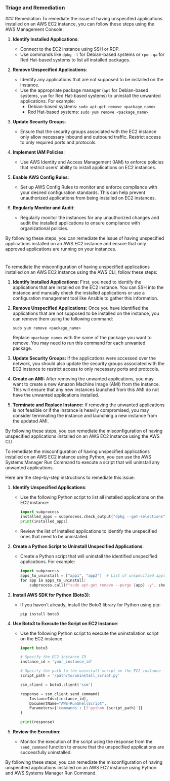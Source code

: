 
### Triage and Remediation
<Tabs>
<Tab title='Remediation'>
### Remediation

<AccordionGroup>
<Accordion title='Using Console' defaultOpen='true'>
To remediate the issue of having unspecified applications installed on an AWS EC2 instance, you can follow these steps using the AWS Management Console:

1. **Identify Installed Applications**:
   - Connect to the EC2 instance using SSH or RDP.
   - Use commands like `dpkg -l` for Debian-based systems or `rpm -qa` for Red Hat-based systems to list all installed packages.

2. **Remove Unspecified Applications**:
   - Identify any applications that are not supposed to be installed on the instance.
   - Use the appropriate package manager (`apt` for Debian-based systems, `yum` for Red Hat-based systems) to uninstall the unwanted applications. For example:
     - Debian-based systems: `sudo apt-get remove <package_name>`
     - Red Hat-based systems: `sudo yum remove <package_name>`

3. **Update Security Groups**:
   - Ensure that the security groups associated with the EC2 instance only allow necessary inbound and outbound traffic. Restrict access to only required ports and protocols.

4. **Implement IAM Policies**:
   - Use AWS Identity and Access Management (IAM) to enforce policies that restrict users' ability to install applications on EC2 instances.

5. **Enable AWS Config Rules**:
   - Set up AWS Config Rules to monitor and enforce compliance with your desired configuration standards. This can help prevent unauthorized applications from being installed on EC2 instances.

6. **Regularly Monitor and Audit**:
   - Regularly monitor the instances for any unauthorized changes and audit the installed applications to ensure compliance with organizational policies.

By following these steps, you can remediate the issue of having unspecified applications installed on an AWS EC2 instance and ensure that only approved applications are running on your instances.

#
</Accordion>

<Accordion title='Using CLI'>
To remediate the misconfiguration of having unspecified applications installed on an AWS EC2 instance using the AWS CLI, follow these steps:

1. **Identify Installed Applications:** First, you need to identify the applications that are installed on the EC2 instance. You can SSH into the instance and manually check the installed applications or use a configuration management tool like Ansible to gather this information.

2. **Remove Unspecified Applications:** Once you have identified the applications that are not supposed to be installed on the instance, you can remove them using the following command:
   
   ```
   sudo yum remove <package_name>
   ```

   Replace `<package_name>` with the name of the package you want to remove. You may need to run this command for each unwanted package.

3. **Update Security Groups:** If the applications were accessed over the network, you should also update the security groups associated with the EC2 instance to restrict access to only necessary ports and protocols.

4. **Create an AMI:** After removing the unwanted applications, you may want to create a new Amazon Machine Image (AMI) from the instance. This will ensure that any new instances launched from this AMI do not have the unwanted applications installed.

5. **Terminate and Replace Instance:** If removing the unwanted applications is not feasible or if the instance is heavily compromised, you may consider terminating the instance and launching a new instance from the updated AMI.

By following these steps, you can remediate the misconfiguration of having unspecified applications installed on an AWS EC2 instance using the AWS CLI.
</Accordion>

<Accordion title='Using Python'>
To remediate the misconfiguration of having unspecified applications installed on an AWS EC2 instance using Python, you can use the AWS Systems Manager Run Command to execute a script that will uninstall any unwanted applications.

Here are the step-by-step instructions to remediate this issue:

1. **Identify Unspecified Applications**:
   - Use the following Python script to list all installed applications on the EC2 instance:
     ```python
     import subprocess
     installed_apps = subprocess.check_output("dpkg --get-selections", shell=True).decode()
     print(installed_apps)
     ```
   - Review the list of installed applications to identify the unspecified ones that need to be uninstalled.

2. **Create a Python Script to Uninstall Unspecified Applications**:
   - Create a Python script that will uninstall the identified unspecified applications. For example:
     ```python
     import subprocess
     apps_to_uninstall = ["app1", "app2"]  # List of unspecified applications to uninstall
     for app in apps_to_uninstall:
         subprocess.call(f"sudo apt-get remove --purge {app} -y", shell=True)
     ```

3. **Install AWS SDK for Python (Boto3)**:
   - If you haven't already, install the Boto3 library for Python using pip:
     ```
     pip install boto3
     ```

4. **Use Boto3 to Execute the Script on EC2 Instance**:
   - Use the following Python script to execute the uninstallation script on the EC2 instance:
     ```python
     import boto3

     # Specify the EC2 instance ID
     instance_id = 'your_instance_id'

     # Specify the path to the uninstall script on the EC2 instance
     script_path = '/path/to/uninstall_script.py'

     ssm_client = boto3.client('ssm')

     response = ssm_client.send_command(
         InstanceIds=[instance_id],
         DocumentName="AWS-RunShellScript",
         Parameters={'commands': [f'python {script_path}']}
     )

     print(response)
     ```

5. **Review the Execution**:
   - Monitor the execution of the script using the response from the `send_command` function to ensure that the unspecified applications are successfully uninstalled.

By following these steps, you can remediate the misconfiguration of having unspecified applications installed on an AWS EC2 instance using Python and AWS Systems Manager Run Command.
</Accordion>

</AccordionGroup>
</Tab>
</Tabs>
